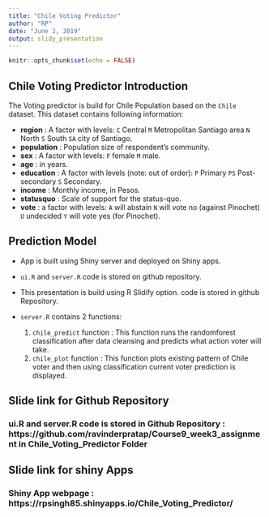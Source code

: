 ```yaml
---
title: "Chile Voting Predictor"
author: "RP"
date: "June 2, 2019"
output: slidy_presentation
---
```


```r
knitr::opts_chunk$set(echo = FALSE)
```

## Chile Voting Predictor Introduction

The Voting predictor is build for Chile Population based on the `Chile` dataset. This dataset contains following information:

- **region** : A factor with levels: `C` Central `M` Metropolitan Santiago area `N` North `S` South  `SA` city of Santiago.
- **population** : Population size of respondent's community.
- **sex** : A factor with levels: `F` female `M` male.
- **age** : in years.
- **education** : A factor with levels (note: out of order): `P` Primary `PS` Post-secondary `S` Secondary.
- **income** : Monthly income, in Pesos.
- **statusquo** : Scale of support for the status-quo.
- **vote** : a factor with levels: `A` will abstain `N` will vote no (against Pinochet) `U` undecided `Y` will vote yes (for Pinochet).

## Prediction Model

- App is built using Shiny server and deployed on Shiny apps.
- `ui.R` and `server.R` code is stored on github repository.
- This presentation is build using R Slidify option. code is stored in github Repository.
- `server.R` contains 2 functions:

  1. `chile_predict` function : This function runs the randomforest classification after data cleansing and predicts what action voter will take.
  2. `chile_plot` function : This function plots existing pattern of Chile voter and then using classification current voter prediction is displayed.

## Slide link for Github Repository

### ui.R and server.R code is stored in Github Repository : https://github.com/ravinderpratap/Course9_week3_assignment in Chile_Voting_Predictor Folder

## Slide link for shiny Apps

### Shiny App webpage : https://rpsingh85.shinyapps.io/Chile_Voting_Predictor/


